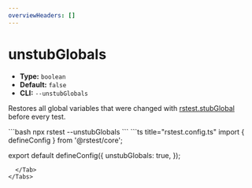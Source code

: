```yaml
---
overviewHeaders: []
---
```


# unstubGlobals

- **Type:** `boolean`
- **Default:** `false`
- **CLI:** `--unstubGlobals`

Restores all global variables that were changed with [rstest.stubGlobal](/api/rstest/utilities#rsteststubglobal) before every test.


<Tabs defaultValue='rstest.config.ts'>
  <Tab label="CLI">
  ```bash
  npx rstest --unstubGlobals
  ```
  </Tab>
  <Tab label="rstest.config.ts">
```ts title="rstest.config.ts"
import { defineConfig } from '@rstest/core';

export default defineConfig({
  unstubGlobals: true,
});
```
  </Tab>
</Tabs>
